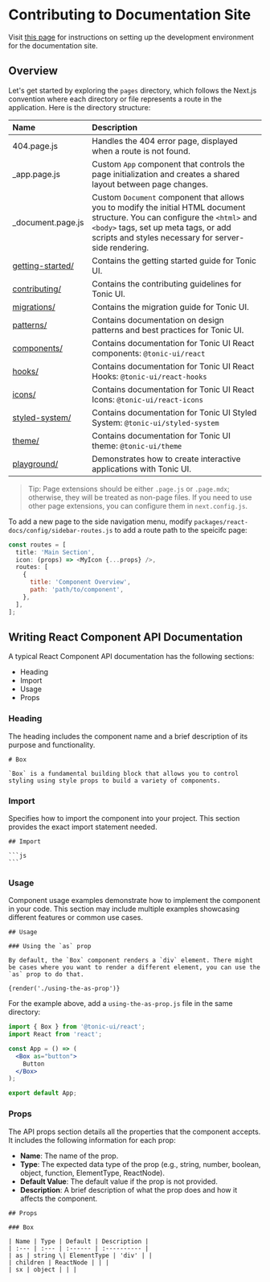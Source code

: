 # Contributing to Documentation Site

Visit [this page](../contributing#set-up-documentation-site) for instructions on setting up the development environment for the documentation site.

## Overview

Let's get started by exploring the `pages` directory, which follows the Next.js convention where each directory or file represents a route in the application. Here is the directory structure:

Name | Description
:--- | :----------
404.page.js | Handles the 404 error page, displayed when a route is not found.
_app.page.js | Custom `App` component that controls the page initialization and creates a shared layout between page changes.
_document.page.js | Custom `Document` component that allows you to modify the initial HTML document structure. You can configure the `<html>` and `<body>` tags, set up meta tags, or add scripts and styles necessary for server-side rendering.
[getting-started/](../getting-started/usage) | Contains the getting started guide for Tonic UI.
[contributing/](../contributing) | Contains the contributing guidelines for Tonic UI.
[migrations/](../migrations) | Contains the migration guide for Tonic UI.
[patterns/](../patterns) | Contains documentation on design patterns and best practices for Tonic UI.
[components/](../components) | Contains documentation for Tonic UI React components: `@tonic-ui/react`
[hooks/](../hooks) | Contains documentation for Tonic UI React Hooks: `@tonic-ui/react-hooks`
[icons/](../icons) | Contains documentation for Tonic UI React Icons: `@tonic-ui/react-icons`
[styled-system/](../styled-system) | Contains documentation for Tonic UI Styled System: `@tonic-ui/styled-system`
[theme/](../theme) | Contains documentation for Tonic UI theme: `@tonic-ui/theme`
[playground/](../playground) | Demonstrates how to create interactive applications with Tonic UI.

> Tip: Page extensions should be either `.page.js` or `.page.mdx`; otherwise, they will be treated as non-page files. If you need to use other page extensions, you can configure them in `next.config.js`.

To add a new page to the side navigation menu, modify `packages/react-docs/config/sidebar-routes.js` to add a route path to the speicifc page:

```js
const routes = [
  title: 'Main Section',
  icon: (props) => <MyIcon {...props} />,
  routes: [
    {
      title: 'Component Overview',
      path: 'path/to/component',
    },
  ],
];
```

## Writing React Component API Documentation

A typical React Component API documentation has the following sections:
* Heading
* Import
* Usage
* Props

### Heading

The heading includes the component name and a brief description of its purpose and functionality.

````mdx
# Box

`Box` is a fundamental building block that allows you to control styling using style props to build a variety of components.
````

### Import

Specifies how to import the component into your project. This section provides the exact import statement needed.

````mdx
## Import

```js
```
````

### Usage

Component usage examples demonstrate how to implement the component in your code. This section may include multiple examples showcasing different features or common use cases.

````mdx
## Usage

### Using the `as` prop

By default, the `Box` component renders a `div` element. There might be cases where you want to render a different element, you can use the `as` prop to do that.

{render('./using-the-as-prop')}
````

For the example above, add a `using-the-as-prop.js` file in the same directory:

````jsx
import { Box } from '@tonic-ui/react';
import React from 'react';

const App = () => (
  <Box as="button">
    Button
  </Box>
);

export default App;
````

### Props

The API props section details all the properties that the component accepts. It includes the following information for each prop:
* **Name**: The name of the prop.
* **Type**: The expected data type of the prop (e.g., string, number, boolean, object, function, ElementType, ReactNode).
* **Default Value**: The default value if the prop is not provided.
* **Description**: A brief description of what the prop does and how it affects the component.

````mdx
## Props

### Box

| Name | Type | Default | Description |
| :--- | :--- | :------ | :---------- |
| as | string \| ElementType | 'div' | |
| children | ReactNode | | |
| sx | object | | |
````
